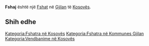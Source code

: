 {{Fshat në Kosovës
 | Emri                = Fshaj
| sqi_N_name = Fshaj
| sqi_N_FULL_NAME_RO = Fshaj
| sqi_N_FULL_NAME_ND_RO = Fshaj
| sqi_N_SORT_NAME_RG = FSHAJ
| sqi_N_FULL_NAME_RG = Fshaj
| sqi_N_FULL_NAME_ND_RG = Fshaj
| srp_N_name = Fšat
| srp_N_FULL_NAME_RO = Fšat
| srp_N_FULL_NAME_ND_RO = Fsat
| srp_N_SORT_NAME_RG = FSAT
| srp_N_FULL_NAME_RG = Fšat
| srp_N_FULL_NAME_ND_RG = Fsat
| srp_NS_name = Фшат
| srp_NS_FULL_NAME_RO = Фшат
| srp_NS_FULL_NAME_ND_RO = Фшат
| srp_NS_SORT_NAME_RG = ФШАТ
| srp_NS_FULL_NAME_RG = Фшат
| srp_NS_FULL_NAME_ND_RG = Фшат
| srp_V_name = Fšaj
| srp_V_FULL_NAME_RO = Fšaj
| srp_V_FULL_NAME_ND_RO = Fsaj
| srp_V_SORT_NAME_RG = FSAJ
| srp_V_FULL_NAME_RG = Fšaj
| srp_V_FULL_NAME_ND_RG = Fsaj
| srp_VS_name = Фшај
| srp_VS_FULL_NAME_RO = Фшај
| srp_VS_FULL_NAME_ND_RO = Фшај
| srp_VS_SORT_NAME_RG = ФШАЈ
| srp_VS_FULL_NAME_RG = Фшај
| srp_VS_FULL_NAME_ND_RG = Фшај

 | Emri (Rasa dhanore) = 
 | Figura              = 
 | Shteti              = Kosovo
 | Komuna              = Gjilan
 | Kodi postar         = 
 | Sipërfaqja          = 

 | Popullsia           = 

 | Regj. i popullsisë  = 
 | Dend. e popullsisë  = 
 | Faqja zyrtare       = 
 <!--- Koordinatat ----> 
 | Gjerësia            = 42.346389
 | Gjatësia            = 20.535833
 | Lartësia            = 
}}
'''Fshaj''' është një [[Fshat]] në [[Gjilan]] të [[Kosovës]].

<!-- == Gjeografia == -->
<!-- == Historia == -->
<!-- == Demografia == -->
== Shih edhe ==
{{Komuna Gjilan}}
{{Kosovo-Administrata-Cung}}

[[Kategoria:Fshatra në Kosovës]]
[[Kategoria:Fshatra në Kommunes Gjilan]]
[[Kategoria:Vendbanime në Kosovës]]